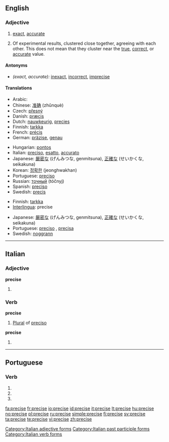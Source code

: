 ==English==

===Adjective===
{{en-adj}}

# [[exact]], [[accurate]]
# {{sciences}} Of experimental results, clustered close together, agreeing with each other. This does not mean that they cluster near the [[true]], [[correct]], or [[accurate]] value.

====Antonyms====
* ''(exact, accurate):'' [[inexact]], [[incorrect]], [[imprecise]]

====Translations====
{{trans-top|exact}}
* Arabic: {{Arab|[[مضبوط]]}} {{IPAchar|(maɖbūʈ)}} {{m}}
* Chinese: [[准确]] (zhǔnquè)
* Czech: [[přesný]] {{m}}
* Danish: [[præcis]]
* Dutch: [[nauwkeurig]], [[precies]]
* Finnish: [[tarkka]]
* French: [[précis]]
* German: [[präzise]], [[genau]]
{{trans-mid}}
* Hungarian: [[pontos]]
* Italian: [[preciso#Italian|preciso]], [[esatto]], [[accurato]]
* Japanese: [[厳密な]] (げんみつな, genmitsuna), [[正確な]] (せいかくな, seikakuna)
* Korean: [[정확한]] (jeonghwakhan)
* Portuguese: [[preciso]]
* Russian: [[точный]] (tóčnyj)
* Spanish: [[preciso]]
* Swedish: [[precis]]
{{trans-bottom}}

{{trans-top|(sciences) clustered close together}}
* Finnish: [[tarkka]]
* [[Interlingua]]: precise
{{trans-mid}}
* Japanese: [[厳密な]] (げんみつな, genmitsuna), [[正確な]] (せいかくな, seikakuna)
* Portuguese: [[preciso]] {{m}}, [[precisa]] {{f}}
* Swedish: [[noggrann]]
{{trans-bottom}}

----

==Italian==

===Adjective===
'''precise''' {{p}}

# {{feminine of|preciso#Adjective|preciso}}

===Verb===
'''precise''' {{f}}

# [[plural|Plural]] of [[preciso]]

'''precise'''

# {{form of|[[third-person|Third-person]] [[singular]] [[past historic]]|[[precidere#Italian|precidere]]|lang=Italian}}

[[Category:Italian adjective forms]]
[[Category:Italian past participle forms]]
[[Category:Italian verb forms]]

----

==Portuguese==

===Verb===
{{pt-verb form}}

# {{form of|[[first-person|First-person]] [[singular]] [[present subjunctive]]|[[precisar#Portuguese|precisar]] |lang=pt}}
# {{form of|[[third-person|Third-person]] [[singular]] [[present subjunctive]]|[[precisar#Portuguese|precisar]] |lang=pt}}
# {{form of|[[third-person|Third-person]] [[singular]] [[imperative]]|[[precisar#Portuguese|precisar]] |lang=pt}}

[[fa:precise]]
[[fr:precise]]
[[io:precise]]
[[id:precise]]
[[it:precise]]
[[lt:precise]]
[[hu:precise]]
[[no:precise]]
[[pl:precise]]
[[ru:precise]]
[[simple:precise]]
[[fi:precise]]
[[sv:precise]]
[[ta:precise]]
[[te:precise]]
[[vi:precise]]
[[zh:precise]]